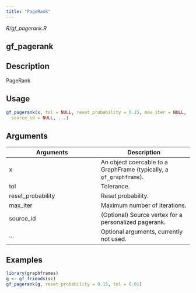 ```yaml
---
title: "PageRank"
---
```


*R/gf_pagerank.R*

## gf_pagerank

## Description
PageRank 


## Usage
```r
gf_pagerank(x, tol = NULL, reset_probability = 0.15, max_iter = NULL, 
  source_id = NULL, ...) 
```

## Arguments
|Arguments|Description|
|---|---|
| x | An object coercable to a GraphFrame (typically, a `gf_graphframe`). |
| tol | Tolerance. |
| reset_probability | Reset probability. |
| max_iter | Maximum number of iterations. |
| source_id | (Optional) Source vertex for a personalized pagerank. |
| ... | Optional arguments, currently not used. |





## Examples
```r
library(graphframes)
g <- gf_friends(sc) 
gf_pagerank(g, reset_probability = 0.15, tol = 0.01) 
```


